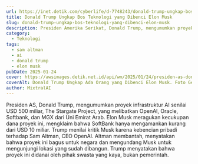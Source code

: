 ```yaml
---
url: https://inet.detik.com/cyberlife/d-7748243/donald-trump-ungkap-bos-teknologi-yang-dibenci-elon-musk
title: Donald Trump Ungkap Bos Teknologi yang Dibenci Elon Musk
slug: donald-trump-ungkap-bos-teknologi-yang-dibenci-elon-musk
description: Presiden Amerika Serikat, Donald Trump, mengumumkan proyek infrastruktur kecerdasan buatan (AI) senilai USD 500 miliar di Amerika Serikat.
category:
  - Teknologi
tags:
  - sam altman
  - ai
  - donald trump
  - elon musk
pubDate: 2025-01-24
cover: https://awsimages.detik.net.id/api/wm/2025/01/24/presiden-as-donald-trump_169.jpeg?wid=54&w=650&v=1&t=jpeg
coverAlt: Donald Trump Ungkap Ada Orang yang Dibenci Elon Musk. Foto Getty Images via AFP/ANNA MONEYMAKER
author: MixtralAI
---
```

Presiden AS, Donald Trump, mengumumkan proyek infrastruktur AI senilai USD 500 miliar, The Stargate Project, yang melibatkan OpenAI, Oracle, Softbank, dan MGX dari Uni Emirat Arab. Elon Musk meragukan kecukupan dana proyek ini, mengklaim bahwa SoftBank hanya mengamankan kurang dari USD 10 miliar. Trump menilai kritik Musk karena kebencian pribadi terhadap Sam Altman, CEO OpenAI. Altman membantah, menyatakan bahwa proyek ini bagus untuk negara dan mengundang Musk untuk mengunjungi lokasi yang sudah dibangun. Trump menyatakan bahwa proyek ini didanai oleh pihak swasta yang kaya, bukan pemerintah.
